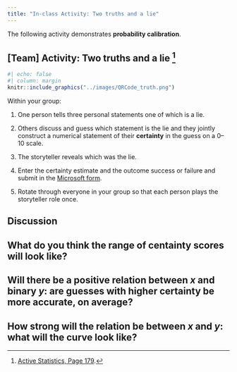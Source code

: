 ```yaml
---
title: "In-class Activity: Two truths and a lie"
---
```


The following activity demonstrates **probability calibration**.

## [[Team]]{.blue} Activity: Two truths and a lie [^2]

[^2]: [Active Statistics, Page 179](https://users.aalto.fi/~ave/ActiveStatistics.pdf).

```r
#| echo: false
#| column: margin
knitr::include_graphics("../images/QRCode_truth.png")
```

Within your group:

1. One person tells three personal statements one of which is a lie.

2. Others discuss and guess which statement is the lie and they jointly construct a numerical statement of their **certainty** in the guess on a 0–10 scale.

3. The storyteller reveals which was the lie.

4. Enter the certainty estimate and the outcome success or failure and submit in the [Microsoft form](https://forms.office.com/r/J6dwWdvfc0).

5. Rotate through everyone in your group so that each person plays the storyteller role once.



## Discussion

::: {.callout-caution collapse="true"}
## What do you think the range of centainty scores will look like?


:::


::: {.callout-caution collapse="true"}
## Will there be a positive relation between $x$ and binary $y$: are guesses with higher certainty be more accurate, on average?


:::


::: {.callout-caution collapse="true"}
## How strong will the relation be between $x$ and $y$: what will the curve look like?


:::